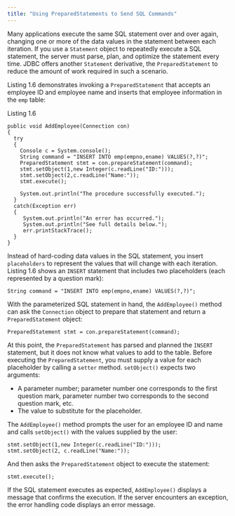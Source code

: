 ```yaml
---
title: "Using PreparedStatements to Send SQL Commands"
---
```


<div id="using_preparedstatements_to_send_sql_commands" class="registered_link"></div>


Many applications execute the same SQL statement over and over again, changing one or more of the data values in the statement between each iteration. If you use a `Statement` object to repeatedly execute a SQL statement, the server must parse, plan, and optimize the statement every time. JDBC offers another `Statement` derivative, the `PreparedStatement` to reduce the amount of work required in such a scenario.

Listing 1.6 demonstrates invoking a `PreparedStatement` that accepts an employee ID and employee name and inserts that employee information in the `emp` table:

Listing 1.6

    public void AddEmployee(Connection con)
    {
      try
      {
        Console c = System.console();
        String command = "INSERT INTO emp(empno,ename) VALUES(?,?)";
        PreparedStatement stmt = con.prepareStatement(command);
        stmt.setObject(1,new Integer(c.readLine("ID:")));
        stmt.setObject(2,c.readLine("Name:"));
        stmt.execute();

        System.out.println("The procedure successfully executed.");
      }
      catch(Exception err)
      {
         System.out.println("An error has occurred.");
         System.out.println("See full details below.");
         err.printStackTrace();
      }
    }

Instead of hard-coding data values in the SQL statement, you insert `placeholders` to represent the values that will change with each iteration. Listing 1.6 shows an `INSERT` statement that includes two placeholders (each represented by a question mark):

    String command = "INSERT INTO emp(empno,ename) VALUES(?,?)";

With the parameterized SQL statement in hand, the `AddEmployee()` method can ask the `Connection` object to prepare that statement and return a `PreparedStatement` object:

    PreparedStatement stmt = con.prepareStatement(command);

At this point, the `PreparedStatement` has parsed and planned the `INSERT` statement, but it does not know what values to add to the table. Before executing the `PreparedStatement`, you must supply a value for each placeholder by calling a `setter` method. `setObject()` expects two arguments:

-   A parameter number; parameter number one corresponds to the first question mark, parameter number two corresponds to the second question mark, etc.
-   The value to substitute for the placeholder.

The `AddEmployee()` method prompts the user for an employee ID and name and calls `setObject()` with the values supplied by the user:

    stmt.setObject(1,new Integer(c.readLine("ID:")));
    stmt.setObject(2, c.readLine("Name:"));

And then asks the `PreparedStatement` object to execute the statement:

    stmt.execute();

If the SQL statement executes as expected, `AddEmployee()` displays a message that confirms the execution. If the server encounters an exception, the error handling code displays an error message.
